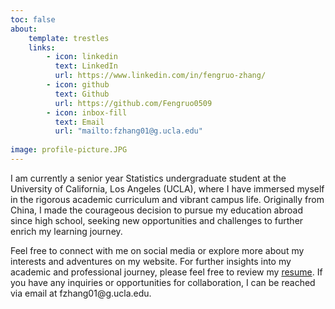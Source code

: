 ```yaml
---
toc: false
about:
    template: trestles
    links:
        - icon: linkedin
          text: LinkedIn
          url: https://www.linkedin.com/in/fengruo-zhang/ 
        - icon: github
          text: Github
          url: https://github.com/Fengruo0509
        - icon: inbox-fill
          text: Email
          url: "mailto:fzhang01@g.ucla.edu"
          
image: profile-picture.JPG
---
```

I am currently a senior year Statistics undergraduate student at the University of California, Los Angeles (UCLA), where I have immersed myself in the rigorous academic curriculum and vibrant campus life. Originally from China, I made the courageous decision to pursue my education abroad since high school, seeking new opportunities and challenges to further enrich my learning journey. 

Feel free to connect with me on social media or explore more about my interests and adventures on my website. For further insights into my academic and professional journey, please feel free to review my [resume](Fengruo Zhang-Resume.pdf). If you have any inquiries or opportunities for collaboration, I can be reached via email at fzhang01@g.ucla.edu.